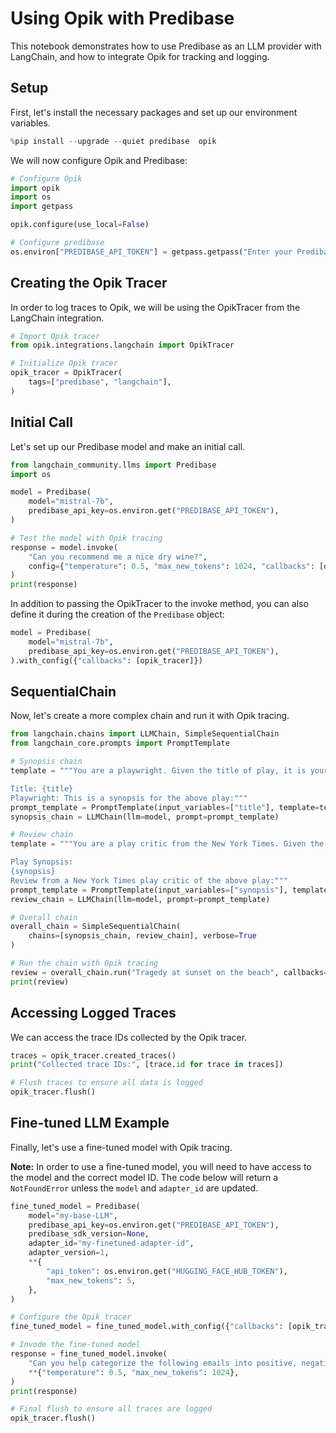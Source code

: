 # Using Opik with Predibase

This notebook demonstrates how to use Predibase as an LLM provider with LangChain, and how to integrate Opik for tracking and logging.

## Setup

First, let's install the necessary packages and set up our environment variables.


```python
%pip install --upgrade --quiet predibase  opik
```

We will now configure Opik and Predibase:


```python
# Configure Opik
import opik
import os
import getpass

opik.configure(use_local=False)

# Configure predibase
os.environ["PREDIBASE_API_TOKEN"] = getpass.getpass("Enter your Predibase API token")
```

## Creating the Opik Tracer

In order to log traces to Opik, we will be using the OpikTracer from the LangChain integration.


```python
# Import Opik tracer
from opik.integrations.langchain import OpikTracer

# Initialize Opik tracer
opik_tracer = OpikTracer(
    tags=["predibase", "langchain"],
)
```

## Initial Call

Let's set up our Predibase model and make an initial call.


```python
from langchain_community.llms import Predibase
import os

model = Predibase(
    model="mistral-7b",
    predibase_api_key=os.environ.get("PREDIBASE_API_TOKEN"),
)

# Test the model with Opik tracing
response = model.invoke(
    "Can you recommend me a nice dry wine?",
    config={"temperature": 0.5, "max_new_tokens": 1024, "callbacks": [opik_tracer]},
)
print(response)
```

In addition to passing the OpikTracer to the invoke method, you can also define it during the creation of the `Predibase` object:

```python
model = Predibase(
    model="mistral-7b",
    predibase_api_key=os.environ.get("PREDIBASE_API_TOKEN"),
).with_config({"callbacks": [opik_tracer]})
```

## SequentialChain

Now, let's create a more complex chain and run it with Opik tracing.


```python
from langchain.chains import LLMChain, SimpleSequentialChain
from langchain_core.prompts import PromptTemplate

# Synopsis chain
template = """You are a playwright. Given the title of play, it is your job to write a synopsis for that title.

Title: {title}
Playwright: This is a synopsis for the above play:"""
prompt_template = PromptTemplate(input_variables=["title"], template=template)
synopsis_chain = LLMChain(llm=model, prompt=prompt_template)

# Review chain
template = """You are a play critic from the New York Times. Given the synopsis of play, it is your job to write a review for that play.

Play Synopsis:
{synopsis}
Review from a New York Times play critic of the above play:"""
prompt_template = PromptTemplate(input_variables=["synopsis"], template=template)
review_chain = LLMChain(llm=model, prompt=prompt_template)

# Overall chain
overall_chain = SimpleSequentialChain(
    chains=[synopsis_chain, review_chain], verbose=True
)

# Run the chain with Opik tracing
review = overall_chain.run("Tragedy at sunset on the beach", callbacks=[opik_tracer])
print(review)
```

## Accessing Logged Traces

We can access the trace IDs collected by the Opik tracer.


```python
traces = opik_tracer.created_traces()
print("Collected trace IDs:", [trace.id for trace in traces])

# Flush traces to ensure all data is logged
opik_tracer.flush()
```

## Fine-tuned LLM Example

Finally, let's use a fine-tuned model with Opik tracing.

**Note:** In order to use a fine-tuned model, you will need to have access to the model and the correct model ID. The code below will return a `NotFoundError` unless the `model` and `adapter_id` are updated.


```python
fine_tuned_model = Predibase(
    model="my-base-LLM",
    predibase_api_key=os.environ.get("PREDIBASE_API_TOKEN"),
    predibase_sdk_version=None,
    adapter_id="my-finetuned-adapter-id",
    adapter_version=1,
    **{
        "api_token": os.environ.get("HUGGING_FACE_HUB_TOKEN"),
        "max_new_tokens": 5,
    },
)

# Configure the Opik tracer
fine_tuned_model = fine_tuned_model.with_config({"callbacks": [opik_tracer]})

# Invode the fine-tuned model
response = fine_tuned_model.invoke(
    "Can you help categorize the following emails into positive, negative, and neutral?",
    **{"temperature": 0.5, "max_new_tokens": 1024},
)
print(response)

# Final flush to ensure all traces are logged
opik_tracer.flush()
```
